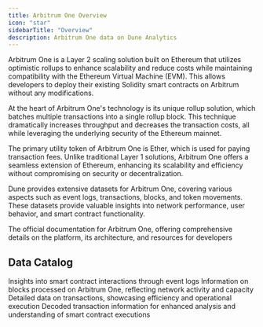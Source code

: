 ```yaml
---
title: Arbitrum One Overview
icon: "star"
sidebarTitle: "Overview"
description: Arbitrum One data on Dune Analytics
---
```


Arbitrum One is a Layer 2 scaling solution built on Ethereum that utilizes optimistic rollups to enhance scalability and reduce costs while maintaining compatibility with the Ethereum Virtual Machine (EVM). This allows developers to deploy their existing Solidity smart contracts on Arbitrum without any modifications.

At the heart of Arbitrum One's technology is its unique rollup solution, which batches multiple transactions into a single rollup block. This technique dramatically increases throughput and decreases the transaction costs, all while leveraging the underlying security of the Ethereum mainnet.

The primary utility token of Arbitrum One is Ether, which is used for paying transaction fees. Unlike traditional Layer 1 solutions, Arbitrum One offers a seamless extension of Ethereum, enhancing its scalability and efficiency without compromising on security or decentralization.

Dune provides extensive datasets for Arbitrum One, covering various aspects such as event logs, transactions, blocks, and token movements. These datasets provide valuable insights into network performance, user behavior, and smart contract functionality.

<CardGroup cols={1}>
  <Card title="Arbitrum One docs" icon="link" href= "https://arbitrum.io/docs">
    The official documentation for Arbitrum One, offering comprehensive details on the platform, its architecture, and resources for developers
  </Card>
</CardGroup>

## Data Catalog

<CardGroup cols={2}>
  <Card title="Logs" icon="bolt" href="./raw/logs">
    Insights into smart contract interactions through event logs
  </Card>
  <Card title="Blocks" icon="cubes" href="./raw/blocks">
    Information on blocks processed on Arbitrum One, reflecting network activity and capacity
  </Card>
  <Card title="Transactions" icon="message-arrow-up" href="./raw/transactions">
    Detailed data on transactions, showcasing efficiency and operational execution
  </Card>
  <Card title="decoded" icon="file" href="./decoded/overview">
    Decoded transaction information for enhanced analysis and understanding of smart contract executions
  </Card>
</CardGroup>
